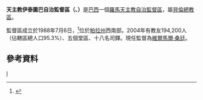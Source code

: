 {{Infobox Roman Catholic diocese
|Roman Catholic Diocese of = 天主教伊泰圖巴自治監督區
|Latin name of diocese = Praelatura Territorialis Itaitubaënsis
|image = 
|caption = 
|location = [[巴西|巴西]]
|territory = [[帕拉州|帕拉州]]西南部
|population = 194,200
|rite = 拉丁禮
|patron = 
|province = 貝倫
|established = 1988年
|cathedral = 聖亞納主教座堂
|副主教座堂 =
|leadership = 監督
|website = 
|教宗 = 
|metropolitan =維爾馬爾·桑廷
|ordinary = 
|coadjutor bishop = 
|emeritus = 
}}
'''天主教伊泰圖巴自治監督區（{{lang-la|Praelatura Territorialis Itaitubaënsis}}、{{lang-pt|Prelazia Territorial de Itaituba}}）'''是[[巴西|巴西]]一個[[羅馬天主教|羅馬天主教]][[自治監督區|自治監督區]]，屬[[天主教貝倫總教區|貝倫總教區]]。

監督區成立於1988年7月6日，<ref>{{Cite web |url=http://www.vatican.va/holy_father/john_paul_ii/apost_constitutions/documents/hf_jp-ii_apc_19880808_itaitubaensis_lt.html |title=成立自治監督區的宗座憲令 |access-date=2013-11-10 |archive-date=2014-05-16 |archive-url=https://web.archive.org/web/20140516234545/http://www.vatican.va/holy_father/john_paul_ii/apost_constitutions/documents/hf_jp-ii_apc_19880808_itaitubaensis_lt.html |dead-url=no }}</ref>位於[[帕拉州|帕拉州]]西南部。2004年有教友194,200人（佔轄區總人口95.3%）、五個堂區、十八名司鐸。現任監督為[[維爾馬爾·桑廷|維爾馬爾·桑廷]]。

==參考資料==
{{reflist}}
[[Category:巴西天主教自治監督區|I]]